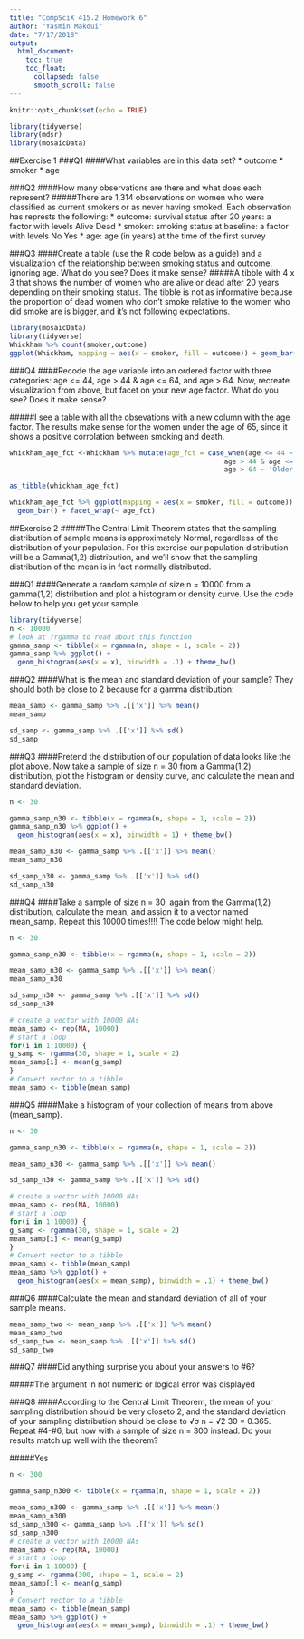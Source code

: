 ```yaml
---
title: "CompSciX 415.2 Homework 6"
author: "Yasmin Makoui"
date: "7/17/2018"
output: 
  html_document: 
    toc: true
    toc_float:
      collapsed: false
      smooth_scroll: false
---
```


```r
knitr::opts_chunk$set(echo = TRUE)
```

```r
library(tidyverse)
library(mdsr)
library(mosaicData)
```

##Exercise 1
###Q1
####What variables are in this data set?
  * outcome 
  * smoker
  * age

###Q2
####How many observations are there and what does each represent? 
#####There are 1,314 observations on women who were classified as current smokers or as never having smoked. Each observation has represts the following:
  * outcome: survival status after 20 years: a factor with levels Alive Dead
  * smoker: smoking status at baseline: a factor with levels No Yes
  * age: age (in years) at the time of the first survey

###Q3 
####Create a table (use the R code below as a guide) and a visualization of the relationship between smoking status and outcome, ignoring age. What do you see? Does it make sense? 
#####A tibble with 4 x 3 that shows the number of women who are alive or dead after 20 years depending on their smoking status. The tibble is not as informative because the proportion of dead women who don't smoke relative to the women who did smoke are is bigger, and it's not following expectations.
```r
library(mosaicData)
library(tidyverse)
Whickham %>% count(smoker,outcome)
ggplot(Whickham, mapping = aes(x = smoker, fill = outcome)) + geom_bar()
```

###Q4
####Recode the age variable into an ordered factor with three categories: age <= 44, age > 44 & age <= 64, and age > 64. Now, recreate visualization from above, but facet on your new age factor. What do you see? Does it make sense? 

#####I see a table with all the obsevations with a new column with the age factor. The results make sense for the women under the age of 65, since it shows a positive corrolation between smoking and death.

```r
whickham_age_fct <-Whickham %>% mutate(age_fct = case_when(age <= 44 ~ '44 and younger',
                                                     age > 44 & age <= 64 ~ 'Older than 44 to 64',
                                                     age > 64 ~ 'Older than 64'))

as_tibble(whickham_age_fct)

whickham_age_fct %>% ggplot(mapping = aes(x = smoker, fill = outcome)) +
  geom_bar() + facet_wrap(~ age_fct)

```

##Exercise 2
#####The Central Limit Theorem states that the sampling distribution of sample means is approximately Normal, regardless of the distribution of your population. For this exercise our population distribution will be a Gamma(1,2) distribution, and we’ll show that the sampling distribution of the mean is in fact normally distributed.

###Q1
####Generate a random sample of size n = 10000 from a gamma(1,2) distribution and plot a histogram or density curve. Use the code below to help you get your sample.
```r
library(tidyverse)
n <- 10000
# look at ?rgamma to read about this function
gamma_samp <- tibble(x = rgamma(n, shape = 1, scale = 2))
gamma_samp %>% ggplot() +
  geom_histogram(aes(x = x), binwidth = .1) + theme_bw()
```

###Q2
####What is the mean and standard deviation of your sample? They should both be close to 2 because for a gamma distribution:

```r
mean_samp <- gamma_samp %>% .[['x']] %>% mean()
mean_samp

sd_samp <- gamma_samp %>% .[['x']] %>% sd()
sd_samp

```

###Q3
####Pretend the distribution of our population of data looks like the plot above. Now take a sample of size n = 30 from a Gamma(1,2) distribution, plot the histogram or density curve, and calculate the mean and standard deviation.
```r
n <- 30

gamma_samp_n30 <- tibble(x = rgamma(n, shape = 1, scale = 2))
gamma_samp_n30 %>% ggplot() +
  geom_histogram(aes(x = x), binwidth = 1) + theme_bw()

mean_samp_n30 <- gamma_samp %>% .[['x']] %>% mean()
mean_samp_n30

sd_samp_n30 <- gamma_samp %>% .[['x']] %>% sd()
sd_samp_n30

```


###Q4
####Take a sample of size n = 30, again from the Gamma(1,2) distribution, calculate the mean, and assign it to a vector named mean_samp. Repeat this 10000 times!!!! The code below might help.

```r
n <- 30

gamma_samp_n30 <- tibble(x = rgamma(n, shape = 1, scale = 2))

mean_samp_n30 <- gamma_samp %>% .[['x']] %>% mean()
mean_samp_n30

sd_samp_n30 <- gamma_samp %>% .[['x']] %>% sd()
sd_samp_n30

# create a vector with 10000 NAs
mean_samp <- rep(NA, 10000)
# start a loop
for(i in 1:10000) {
g_samp <- rgamma(30, shape = 1, scale = 2)
mean_samp[i] <- mean(g_samp)
}
# Convert vector to a tibble
mean_samp <- tibble(mean_samp)
```

###Q5
####Make a histogram of your collection of means from above (mean_samp).

```r
n <- 30

gamma_samp_n30 <- tibble(x = rgamma(n, shape = 1, scale = 2))

mean_samp_n30 <- gamma_samp %>% .[['x']] %>% mean()

sd_samp_n30 <- gamma_samp %>% .[['x']] %>% sd()

# create a vector with 10000 NAs
mean_samp <- rep(NA, 10000)
# start a loop
for(i in 1:10000) {
g_samp <- rgamma(30, shape = 1, scale = 2)
mean_samp[i] <- mean(g_samp)
}
# Convert vector to a tibble
mean_samp <- tibble(mean_samp)
mean_samp %>% ggplot() +
  geom_histogram(aes(x = mean_samp), binwidth = .1) + theme_bw()
```


###Q6
####Calculate the mean and standard deviation of all of your sample means.
```r
mean_samp_two <- mean_samp %>% .[['x']] %>% mean()
mean_samp_two
sd_samp_two <- mean_samp %>% .[['x']] %>% sd()
sd_samp_two

```


###Q7
####Did anything surprise you about your answers to #6?

#####The argument in not numeric or logical error was displayed

###Q8
####According to the Central Limit Theorem, the mean of your sampling distribution should be very closeto 2, and the standard deviation of your sampling distribution should be close to √σ n = √2 30 = 0.365. Repeat #4-#6, but now with a sample of size n = 300 instead. Do your results match up well with the theorem? 

#####Yes

```r
n <- 300

gamma_samp_n300 <- tibble(x = rgamma(n, shape = 1, scale = 2))

mean_samp_n300 <- gamma_samp %>% .[['x']] %>% mean()
mean_samp_n300
sd_samp_n300 <- gamma_samp %>% .[['x']] %>% sd()
sd_samp_n300
# create a vector with 10000 NAs
mean_samp <- rep(NA, 10000)
# start a loop
for(i in 1:10000) {
g_samp <- rgamma(300, shape = 1, scale = 2)
mean_samp[i] <- mean(g_samp)
}
# Convert vector to a tibble
mean_samp <- tibble(mean_samp)
mean_samp %>% ggplot() +
  geom_histogram(aes(x = mean_samp), binwidth = .1) + theme_bw()
```


